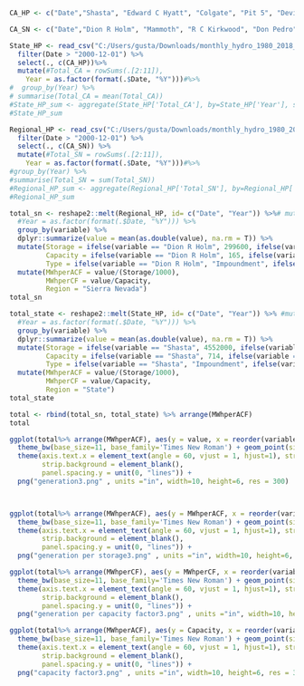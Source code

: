 
```{r}


CA_HP <- c("Date","Shasta", "Edward C Hyatt", "Colgate", "Pit 5", "Devil Canyon", "James B Black", "Folsom", "White Rock (Slab Creek)", "Poe", "Jaybird")

CA_SN <- c("Date","Dion R Holm", "Mammoth", "R C Kirkwood", "Don Pedro", "Big Creek 1", "New Melones", "Kerckhoff 2", "Big Creek 4","Big Creek 3", "Big Creek 2A")

State_HP <- read_csv("C:/Users/gusta/Downloads/monthly_hydro_1980_2018_MWh (1).csv") %>%
  filter(Date > "2000-12-01") %>%
  select(., c(CA_HP))%>%
  mutate(#Total_CA = rowSums(.[2:11]),
    Year = as.factor(format(.$Date, "%Y")))#%>%
#  group_by(Year) %>%
# summarise(Total_CA = mean(Total_CA))
#State_HP_sum <- aggregate(State_HP['Total_CA'], by=State_HP['Year'], sum)
#State_HP_sum

Regional_HP <- read_csv("C:/Users/gusta/Downloads/monthly_hydro_1980_2018_MWh (1).csv") %>%
  filter(Date > "2000-12-01") %>%
  select(., c(CA_SN)) %>%
  mutate(#Total_SN = rowSums(.[2:11]),
    Year = as.factor(format(.$Date, "%Y")))#%>%
#group_by(Year) %>%
#summarise(Total_SN = sum(Total_SN))
#Regional_HP_sum <- aggregate(Regional_HP['Total_SN'], by=Regional_HP['Year'], sum)
#Regional_HP_sum      
```

```{r}
total_sn <- reshape2::melt(Regional_HP, id= c("Date", "Year")) %>%# mutate(#Total_SN = rowSums(.[2:11]),
  #Year = as.factor(format(.$Date, "%Y"))) %>%
  group_by(variable) %>%
  dplyr::summarize(value = mean(as.double(value), na.rm = T)) %>%
  mutate(Storage = ifelse(variable == "Dion R Holm", 299600, ifelse(variable == "Mammoth", 120000, ifelse(variable == "R C Kirkwood", 360360, ifelse(variable == "Don Pedro", 2030000, ifelse(variable == "Big Creek 1", 89000, ifelse(variable == "New Melones", 2400000, ifelse(variable == "Kerckhoff 2", 4188, ifelse(variable == "Big Creek 4", 26000, ifelse(variable == "Big Creek 3", 1730, ifelse(variable == "Big Creek 2A", 136000, 0)))))))))),
         Capacity = ifelse(variable == "Dion R Holm", 165, ifelse(variable == "Mammoth", 187, ifelse(variable == "R C Kirkwood", 118.2, ifelse(variable == "Don Pedro", 203, ifelse(variable == "Big Creek 1", 82.9, ifelse(variable == "New Melones", 300, ifelse(variable == "Kerckhoff 2", 155, ifelse(variable == "Big Creek 4", 100, ifelse(variable == "Big Creek 3", 177, ifelse(variable == "Big Creek 2A", 98.5, 0)))))))))),
         Type = ifelse(variable == "Dion R Holm", "Impoundment", ifelse(variable == "Mammoth", "Impoundment", ifelse(variable == "R C Kirkwood", "Impoundment", ifelse(variable == "Don Pedro", "Impoundment", ifelse(variable == "Big Creek 1", "Impoundment", ifelse(variable == "New Melones", "Impoundment", ifelse(variable == "Kerckhoff 2", "Impoundment", ifelse(variable == "Big Creek 4", "Impoundment", ifelse(variable == "Big Creek 3", "Diversion", ifelse(variable == "Big Creek 2A", "Impoundment", 0)))))))))))%>%
  mutate(MWhperACF = value/(Storage/1000),
         MWhperCF = value/Capacity,
         Region = "Sierra Nevada")
total_sn

total_state <- reshape2::melt(State_HP, id= c("Date", "Year")) %>% #mutate(#Total_SN = rowSums(.[2:11]),
  #Year = as.factor(format(.$Date, "%Y"))) %>%
  group_by(variable) %>%
  dplyr::summarize(value = mean(as.double(value), na.rm = T)) %>%
  mutate(Storage = ifelse(variable == "Shasta", 4552000, ifelse(variable == "Edward C Hyatt", 3537580, ifelse(variable == "Colgate", 969600, ifelse(variable == "Pit 5", 330, ifelse(variable == "Devil Canyon", 73000, ifelse(variable == "James B Black", 24300, ifelse(variable == "Folsom", 975000, ifelse(variable == "White Rock (Slab Creek)", 16600, ifelse(variable == "Poe", 1150, ifelse(variable == "Jaybird", 3250, 0)))))))))),
         Capacity = ifelse(variable == "Shasta", 714, ifelse(variable == "Edward C Hyatt", 644.3, ifelse(variable == "Colgate", 315, ifelse(variable == "Pit 5", 160, ifelse(variable == "Devil Canyon", 276.4, ifelse(variable == "James B Black", 172, ifelse(variable == "Folsom", 207, ifelse(variable == "White Rock (Slab Creek)", 266, ifelse(variable == "Poe", 120, ifelse(variable == "Jaybird", 161.6, 0)))))))))),
         Type = ifelse(variable == "Shasta", "Impoundment", ifelse(variable == "Edward C Hyatt", "Pumped Storage", ifelse(variable == "Colgate", "Impoundment", ifelse(variable == "Pit 5", "Run-of-river", ifelse(variable == "Devil Canyon", "Impoundment", ifelse(variable == "James B Black", "Impoundment", ifelse(variable == "Folsom", "Impoundment", ifelse(variable == "White Rock (Slab Creek)", "Impoundment", ifelse(variable == "Poe", "Impoundment", ifelse(variable == "Jaybird", "Impoundment", 0))))))))))) %>%
  mutate(MWhperACF = value/(Storage/1000),
         MWhperCF = value/Capacity,
         Region = "State")
total_state
```


```{r}

total <- rbind(total_sn, total_state) %>% arrange(MWhperACF)
total

```


```{r}
ggplot(total%>% arrange(MWhperACF), aes(y = value, x = reorder(variable, value), color = Region, shape = Type))+
  theme_bw(base_size=11, base_family='Times New Roman') + geom_point(size = 3) + ylab("MWh/year per TAF") + xlab("Powerhouse") + scale_y_log10()+ 
  theme(axis.text.x = element_text(angle = 60, vjust = 1, hjust=1), strip.placement = "outside",
        strip.background = element_blank(),
        panel.spacing.y = unit(0, "lines")) +
  png("generation3.png" , units ="in", width=10, height=6, res = 300)



ggplot(total%>% arrange(MWhperACF), aes(y = MWhperACF, x = reorder(variable, MWhperACF), color = Region, shape = Type))+
  theme_bw(base_size=11, base_family='Times New Roman') + geom_point(size = 3) + ylab("MWh/year per TAF") + xlab("Powerhouse") + scale_y_log10()+ 
  theme(axis.text.x = element_text(angle = 60, vjust = 1, hjust=1), strip.placement = "outside",
        strip.background = element_blank(),
        panel.spacing.y = unit(0, "lines")) +
  png("generation per storage3.png" , units ="in", width=10, height=6, res = 300)

ggplot(total%>% arrange(MWhperCF), aes(y = MWhperCF, x = reorder(variable, MWhperCF), color = Region, shape = Type))+
  theme_bw(base_size=11, base_family='Times New Roman') + geom_point(size = 3) + ylab("MWh/year") + xlab("Powerhouse") + scale_y_log10()+ 
  theme(axis.text.x = element_text(angle = 60, vjust = 1, hjust=1), strip.placement = "outside",
        strip.background = element_blank(),
        panel.spacing.y = unit(0, "lines")) +
  png("generation per capacity factor3.png" , units ="in", width=10, height=6, res = 300)

ggplot(total%>% arrange(MWhperACF), aes(y = Capacity, x = reorder(variable, Capacity), color = Region, shape = Type))+
  theme_bw(base_size=11, base_family='Times New Roman') + geom_point(size = 3) + ylab("MWh/year") + xlab("Powerhouse") + scale_y_log10()+ 
  theme(axis.text.x = element_text(angle = 60, vjust = 1, hjust=1), strip.placement = "outside",
        strip.background = element_blank(),
        panel.spacing.y = unit(0, "lines")) +
  png("capacity factor3.png" , units ="in", width=10, height=6, res = 300)
```